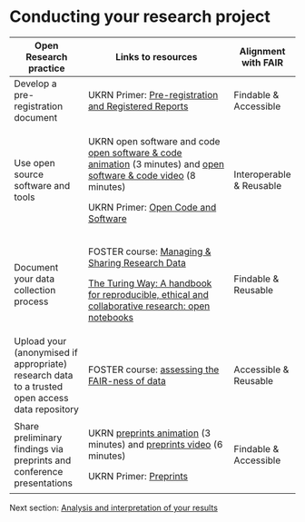 # **Conducting your research project** {#sec-conducting}

+------------------------------------------------------------------------------------------------+----------------------------------------------------------------------------------------------------------------------------------------------------------------------------------------------------------------------------------+--------------------------+
| Open Research practice                                                                         | Links to resources                                                                                                                                                                                                               | Alignment with FAIR      |
+================================================================================================+==================================================================================================================================================================================================================================+==========================+
| Develop a pre-registration document                                                            | UKRN Primer: [Pre-registration and Registered Reports](https://osf.io/8v2n7)                                                                                                                                                     | Findable & Accessible    |
+------------------------------------------------------------------------------------------------+----------------------------------------------------------------------------------------------------------------------------------------------------------------------------------------------------------------------------------+--------------------------+
| Use open source software and tools                                                             | UKRN open software and code [open software & code animation](https://www.youtube.com/watch?v=o_9ctpM61sM&feature=youtu.be) (3 minutes) and [open software & code video](https://www.youtube.com/watch?v=cD1hSbHpdKE) (8 minutes) | Interoperable & Reusable |
|                                                                                                |                                                                                                                                                                                                                                  |                          |
|                                                                                                | UKRN Primer: [Open Code and Software](https://osf.io/qw9ck)                                                                                                                                                                      |                          |
+------------------------------------------------------------------------------------------------+----------------------------------------------------------------------------------------------------------------------------------------------------------------------------------------------------------------------------------+--------------------------+
| Document your data collection process                                                          | FOSTER course: [Managing & Sharing Research Data](https://www.fosteropenscience.eu/node/2328)                                                                                                                                    | Findable & Reusable      |
|                                                                                                |                                                                                                                                                                                                                                  |                          |
|                                                                                                | [The Turing Way: A handbook for reproducible, ethical and collaborative research: open notebooks](https://book.the-turing-way.org/reproducible-research/open/open-notebooks)                                                     |                          |
+------------------------------------------------------------------------------------------------+----------------------------------------------------------------------------------------------------------------------------------------------------------------------------------------------------------------------------------+--------------------------+
| Upload your (anonymised if appropriate) research data to a trusted open access data repository | FOSTER course: [assessing the FAIR-ness of data](https://www.fosteropenscience.eu/node/2644)                                                                                                                                     | Accessible & Reusable    |
+------------------------------------------------------------------------------------------------+----------------------------------------------------------------------------------------------------------------------------------------------------------------------------------------------------------------------------------+--------------------------+
| Share preliminary findings via preprints and conference presentations                          | UKRN [preprints animation](https://www.youtube.com/watch?v=syef3PPltG0) (3 minutes) and [preprints video](https://www.youtube.com/watch?v=MqX_i5SFkC0) (6 minutes)                                                               | Findable & Accessible    |
|                                                                                                |                                                                                                                                                                                                                                  |                          |
|                                                                                                | UKRN Primer: [Preprints](https://osf.io/m4zyh)                                                                                                                                                                                   |                          |
+------------------------------------------------------------------------------------------------+----------------------------------------------------------------------------------------------------------------------------------------------------------------------------------------------------------------------------------+--------------------------+

Next section: [Analysis and interpretation of your results](Analysing.qmd#sec-analysing)
